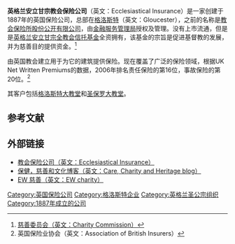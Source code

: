 '''英格兰安立甘宗教会保险公司'''（英文：Ecclesiastical Insurance）是一家创建于1887年的英国保险公司，总部在[[格洛斯特|格洛斯特]]（英文：Gloucester），之前的名称是[[教会保险所股份公开有限公司|教会保险所股份公开有限公司]]，由[[金融服务管理局|金融服务管理局]]授权及管理。没有上市流通，但是是[[英格兰安立甘宗全教会信托基金|英格兰安立甘宗全教会信托基金]]全资拥有，该基金的宗旨是促进基督教的发展，并为慈善目的提供资金。<ref>[http://www.charity-commission.gov.uk/registeredcharities/showcharity.asp?remchar=&chyno=263960 慈善委员会（英文：Charity Commission）]{{Dead link|date=2020年2月 |bot=InternetArchiveBot |fix-attempted=yes }}</ref>

由英国教会建立用于为它的建筑提供保险。现在覆盖了广泛的保险领域，根据UK Net Written Premiums的数据，2006年排名责任保险的第16位，事故保险的第20位。<ref>英国保险业协会（英文：Association of British Insurers）</ref>

其客户包括[[格洛斯特大教堂|格洛斯特大教堂]]和[[圣保罗大教堂|圣保罗大教堂]]。

==参考文献==
{{reflist}}

==外部链接==
* [http://www.ecclesiastical.com/ 教会保险公司（英文：Ecclesiastical Insurance）]
* [https://web.archive.org/web/20110710165633/https://talkingpoint.ecclesiastical.com/ 保健，慈善和文化博客（英文：Care, Charity and Heritage blog）]
* [http://www.charitycommission.gov.uk/Showcharity/RegisterOfCharities/CharityWithPartB.aspx?RegisteredCharityNumber=263960&SubsidiaryNumber=0 EW 慈善（英文：EW charity）] {{Webarchive|url=https://archive.is/20120802173904/www.charitycommission.gov.uk/Showcharity/RegisterOfCharities/CharityWithPartB.aspx?RegisteredCharityNumber=263960&SubsidiaryNumber=0 |date=2012-08-02 }}

[[Category:英国保险公司|Category:英国保险公司]]
[[Category:格洛斯特企业|Category:格洛斯特企业]]
[[Category:英格兰圣公宗组织|Category:英格兰圣公宗组织]]
[[Category:1887年成立的公司|Category:1887年成立的公司]]
{{英格兰安立甘宗相关事项列表}}